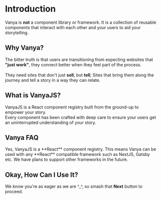 
# Introduction

Vanya is **not** a component library or framework. It is a collection of reusable components that interact with each other and your users to aid your storytelling.


## Why Vanya?

The bitter truth is that users are transitioning from expecting websites that **"just work"**, they connect better when they feel part of the process.<br/><br/>
They need sites that don't just **sell**, but **tell**; Sites that bring them along the journey and tell a story in a way they can relate.

## What is VanyaJS?

VanyaJS is a React component registry built from the ground-up to empower your story.<br/>
Every component has been crafted with deep care to ensure your users get an uninterrupted understanding of your story.

## Vanya FAQ

<FAQBox title="Is Vanya only available for React?">
  Yes, VanyaJS is a **React** component registry. This means Vanya can be used with any **React** compatible framework such as NextJS, Gatsby etc. We have plans to support other frameworks in the future.
</FAQBox>

## Okay, How Can I Use It?

We know you're as eager as we are ^_^, so smash that **Next** button to proceed.

